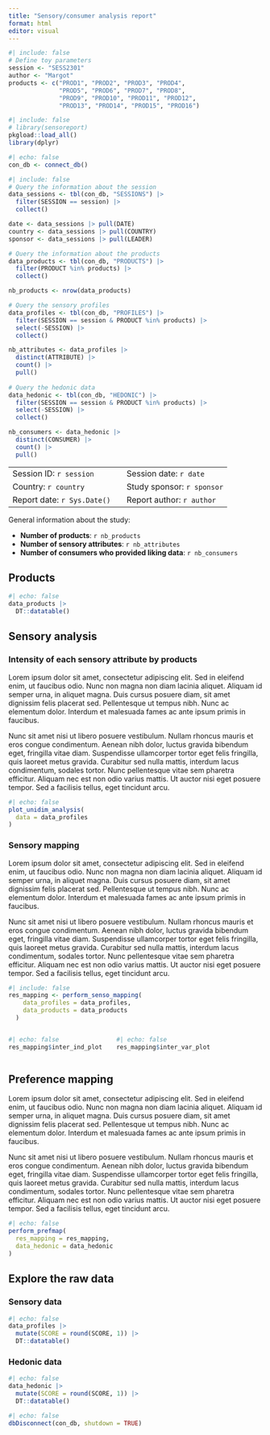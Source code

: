 ```yaml
---
title: "Sensory/consumer analysis report"
format: html
editor: visual
---
```


```r
#| include: false
# Define toy parameters
session <- "SESS2301"
author <- "Margot"
products <- c("PROD1", "PROD2", "PROD3", "PROD4", 
              "PROD5", "PROD6", "PROD7", "PROD8", 
              "PROD9", "PROD10", "PROD11", "PROD12", 
              "PROD13", "PROD14", "PROD15", "PROD16")
```

```r
#| include: false
# library(sensoreport)
pkgload::load_all()
library(dplyr)
```

```r
#| echo: false
con_db <- connect_db()
```

```r
#| include: false
# Query the information about the session
data_sessions <- tbl(con_db, "SESSIONS") |>
  filter(SESSION == session) |>
  collect()

date <- data_sessions |> pull(DATE)
country <- data_sessions |> pull(COUNTRY)
sponsor <- data_sessions |> pull(LEADER)

# Query the information about the products
data_products <- tbl(con_db, "PRODUCTS") |>
  filter(PRODUCT %in% products) |>
  collect()

nb_products <- nrow(data_products)

# Query the sensory profiles
data_profiles <- tbl(con_db, "PROFILES") |> 
  filter(SESSION == session & PRODUCT %in% products) |> 
  select(-SESSION) |> 
  collect()

nb_attributes <- data_profiles |> 
  distinct(ATTRIBUTE) |> 
  count() |> 
  pull()
  
# Query the hedonic data
data_hedonic <- tbl(con_db, "HEDONIC") |> 
  filter(SESSION == session & PRODUCT %in% products) |> 
  select(-SESSION) |> 
  collect()

nb_consumers <- data_hedonic |> 
  distinct(CONSUMER) |> 
  count() |> 
  pull()
```

|                             |     |                            |
|:----------------------------|-----|:---------------------------|
| Session ID: `r session`     |     | Session date: `r date`     |
| Country: `r country`        |     | Study sponsor: `r sponsor` |
| Report date: `r Sys.Date()` |     | Report author: `r author`  |

General information about the study:

-   **Number of products**: `r nb_products`
-   **Number of sensory attributes**: `r nb_attributes`
-   **Number of consumers who provided liking data**: `r nb_consumers`

## Products

```r
#| echo: false
data_products |> 
  DT::datatable()
```

## Sensory analysis

### Intensity of each sensory attribute by products

Lorem ipsum dolor sit amet, consectetur adipiscing elit. Sed in eleifend enim, ut faucibus odio. Nunc non magna non diam lacinia aliquet. Aliquam id semper urna, in aliquet magna. Duis cursus posuere diam, sit amet dignissim felis placerat sed. Pellentesque ut tempus nibh. Nunc ac elementum dolor. Interdum et malesuada fames ac ante ipsum primis in faucibus.

Nunc sit amet nisi ut libero posuere vestibulum. Nullam rhoncus mauris et eros congue condimentum. Aenean nibh dolor, luctus gravida bibendum eget, fringilla vitae diam. Suspendisse ullamcorper tortor eget felis fringilla, quis laoreet metus gravida. Curabitur sed nulla mattis, interdum lacus condimentum, sodales tortor. Nunc pellentesque vitae sem pharetra efficitur. Aliquam nec est non odio varius mattis. Ut auctor nisi eget posuere tempor. Sed a facilisis tellus, eget tincidunt arcu.

```r
#| echo: false
plot_unidim_analysis(
  data = data_profiles
)
```

### Sensory mapping

Lorem ipsum dolor sit amet, consectetur adipiscing elit. Sed in eleifend enim, ut faucibus odio. Nunc non magna non diam lacinia aliquet. Aliquam id semper urna, in aliquet magna. Duis cursus posuere diam, sit amet dignissim felis placerat sed. Pellentesque ut tempus nibh. Nunc ac elementum dolor. Interdum et malesuada fames ac ante ipsum primis in faucibus.

Nunc sit amet nisi ut libero posuere vestibulum. Nullam rhoncus mauris et eros congue condimentum. Aenean nibh dolor, luctus gravida bibendum eget, fringilla vitae diam. Suspendisse ullamcorper tortor eget felis fringilla, quis laoreet metus gravida. Curabitur sed nulla mattis, interdum lacus condimentum, sodales tortor. Nunc pellentesque vitae sem pharetra efficitur. Aliquam nec est non odio varius mattis. Ut auctor nisi eget posuere tempor. Sed a facilisis tellus, eget tincidunt arcu.

```r
#| include: false
res_mapping <- perform_senso_mapping(
    data_profiles = data_profiles,
    data_products = data_products
  )
```

::: columns
::: {.column width="40%"}
```r
#| echo: false
res_mapping$inter_ind_plot
```
:::

::: {.column width="60%"}
```r
#| echo: false
res_mapping$inter_var_plot
```
:::
:::

## Preference mapping

Lorem ipsum dolor sit amet, consectetur adipiscing elit. Sed in eleifend enim, ut faucibus odio. Nunc non magna non diam lacinia aliquet. Aliquam id semper urna, in aliquet magna. Duis cursus posuere diam, sit amet dignissim felis placerat sed. Pellentesque ut tempus nibh. Nunc ac elementum dolor. Interdum et malesuada fames ac ante ipsum primis in faucibus.

Nunc sit amet nisi ut libero posuere vestibulum. Nullam rhoncus mauris et eros congue condimentum. Aenean nibh dolor, luctus gravida bibendum eget, fringilla vitae diam. Suspendisse ullamcorper tortor eget felis fringilla, quis laoreet metus gravida. Curabitur sed nulla mattis, interdum lacus condimentum, sodales tortor. Nunc pellentesque vitae sem pharetra efficitur. Aliquam nec est non odio varius mattis. Ut auctor nisi eget posuere tempor. Sed a facilisis tellus, eget tincidunt arcu.

```r
#| echo: false
perform_prefmap(
  res_mapping = res_mapping,
  data_hedonic = data_hedonic
)
```

## Explore the raw data

### Sensory data

```r
#| echo: false
data_profiles |> 
  mutate(SCORE = round(SCORE, 1)) |> 
  DT::datatable()
```

### Hedonic data

```r
#| echo: false
data_hedonic |> 
  mutate(SCORE = round(SCORE, 1)) |> 
  DT::datatable()
```

```r
#| echo: false
dbDisconnect(con_db, shutdown = TRUE)
```
